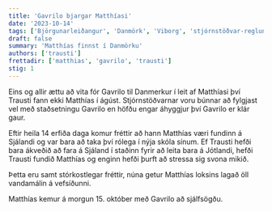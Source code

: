 ```yaml
---
title: 'Gavrilo bjargar Matthíasi'
date: '2023-10-14'
tags: ['Björgunarleiðangur', 'Danmörk', 'Viborg', 'stjórnstöðvar-reglunnar']
draft: false
summary: 'Matthías finnst í Danmörku'
authors: ['trausti']
frettadir: ['matthias', 'gavrilo', 'trausti']
stig: 1
---
```



Eins og allir ættu að vita fór Gavrilo til Danmerkur í leit af Matthíasi því Trausti fann ekki Matthías í ágúst.
Stjórnstöðvarnar voru búnnar að fylgjast vel með staðsetningu Gavrilo en höfðu engar áhyggjur því Gavrilo er klár gaur.


Eftir heila 14 erfiða daga komur fréttir að hann Matthías væri fundinn á Sjálandi og var bara að taka því rólega í nýja skóla sínum.
Ef Trausti hefði bara ákveðið að fara á Sjáland í staðinn fyrir að leita bara á Jótlandi, hefði Trausti fundið Matthías og
enginn hefði þurft að stressa sig svona mikið. 


Þetta eru samt stórkostlegar fréttir, núna getur Matthías loksins lagað öll vandamálin á vefsíðunni.


Matthías kemur á morgun 15. október með Gavrilo að sjálfsögðu.
